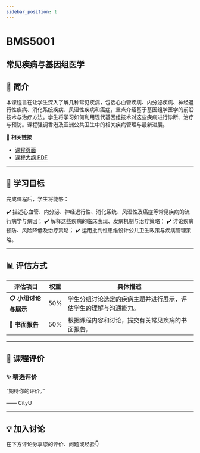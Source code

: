 ```yaml
---
sidebar_position: 1
---
```


# BMS5001
## 常见疾病与基因组医学

## **📘 简介**
本课程旨在让学生深入了解几种常见疾病，包括心血管疾病、内分泌疾病、神经退行性疾病、消化系统疾病、风湿性疾病和癌症，重点介绍基于基因组学医学的前沿技术与治疗方法。学生将学习如何利用现代基因组技术对这些疾病进行诊断、治疗与预防。课程强调香港及亚洲公共卫生中的相关疾病管理与最新进展。

🔗 **相关链接**
- [课程页面](https://www.cityu.edu.hk/catalogue/pg/202425/course/BMS5001.htm)
- [课程大纲 PDF](https://www.cityu.edu.hk/catalogue/pg/202425/course/BMS5001.pdf)

---

## **🎯 学习目标**

完成课程后，学生将能够：

✔️ 描述心血管、内分泌、神经退行性、消化系统、风湿性及癌症等常见疾病的流行病学与病因；
✔️ 解释这些疾病的临床表现、发病机制与治疗策略；
✔️ 讨论疾病预防、风险降低及治疗策略；
✔️ 运用批判性思维设计公共卫生政策与疾病管理策略。

---

## **📊 评估方式**

| **评估项目**          | **权重** | **具体描述**                                                                                     |
|----------------------|---------|-----------------------------------------------------------------------------------------------|
| **📋 小组讨论与展示**   | 50%     | 学生分组讨论选定的疾病主题并进行展示，评估学生的理解与沟通能力。                                  |
| **📄 书面报告**        | 50%     | 根据课程内容和讨论，提交有关常见疾病的书面报告。                                                  |

---

## **💬 课程评价**

### ✨ **精选评价**
<div className={commentStyles.commentBox}>
    <p className={commentStyles.commentText}>
        “期待你的评价。”
    </p>
    <p className={commentStyles.commentAuthor}>—— CityU</p>
</div>

---

## **💡 加入讨论**

在下方评论分享您的评价、问题或经验👇
<Utterances />
